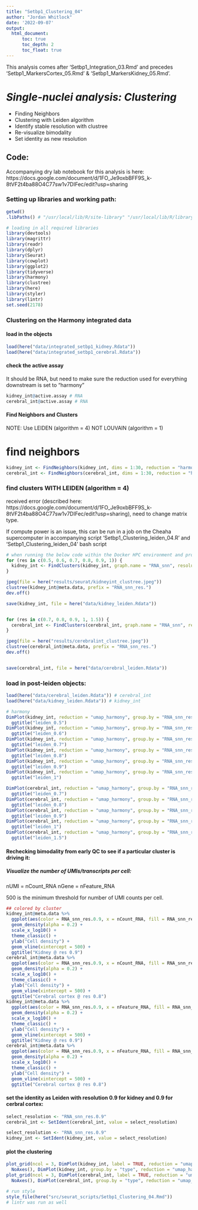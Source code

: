```yaml
---
title: "Setbp1_Clustering_04"
author: "Jordan Whitlock"
date: '2022-09-07'
output:     
  html_document:
      toc: true
      toc_depth: 2
      toc_float: true
---
```


This analysis comes after 'Setbp1_Integration_03.Rmd' and precedes 'Setbp1_MarkersCortex_05.Rmd' & 'Setbp1_MarkersKidney_05.Rmd'.

# *Single-nuclei analysis: Clustering*
* Finding Neighbors
* Clustering with Leiden algorithm
* Identify stable resolution with clustree
* Re-visualize bimodality
* Set identity as new resolution

## Code: 

Accompanying dry lab notebook for this analysis is here: https://docs.google.com/document/d/1FO_Je9oxbBFF9S_k-8tVF2t4ba88O4C77sw1v7DIFec/edit?usp=sharing

### Setting up libraries and working path:

```r
getwd()
.libPaths() # "/usr/local/lib/R/site-library" "/usr/local/lib/R/library" "/home/jbarham3/R/x86_64-pc-linux-gnu-library/4.1"
```

```r
# loading in all required libraries
library(devtools)
library(magrittr)
library(readr)
library(dplyr)
library(Seurat)
library(cowplot)
library(ggplot2)
library(tidyverse)
library(harmony)
library(clustree)
library(here)
library(styler)
library(lintr)
set.seed(2178)
```

### Clustering on the Harmony integrated data

#### load in the objects
```r
load(here("data/integrated_setbp1_kidney.Rdata"))
load(here("data/integrated_setbp1_cerebral.Rdata"))
```


#### check the active assay
It should be RNA, but need to make sure the reduction used for everything downstream is set to "harmony"
```r
kidney_int@active.assay # RNA
cerebral_int@active.assay # RNA
```

#### Find Neighbors and Clusters

NOTE: Use LEIDEN (algorithm = 4) NOT LOUVAIN (algorithm = 1)

# find neighbors
```r
kidney_int <- FindNeighbors(kidney_int, dims = 1:30, reduction = "harmony")
cerebral_int <- FindNeighbors(cerebral_int, dims = 1:30, reduction = "harmony")
```

### find clusters WITH LEIDEN (algorithm = 4)
received error (described here: https://docs.google.com/document/d/1FO_Je9oxbBFF9S_k-8tVF2t4ba88O4C77sw1v7DIFec/edit?usp=sharing), need to change matrix type.

If compute power is an issue, this can be run in a job on the Cheaha supercomputer in accompanying script 'Setbp1_Clustering_leiden_04.R' and 'Setbp1_Clustering_leiden_04' bash script
```r
# when running the below code within the Docker HPC environment and prompted about a miniconda install respond No
for (res in c(0.5, 0.6, 0.7, 0.8, 0.9, 1)) {
  kidney_int <- FindClusters(kidney_int, graph.name = "RNA_snn", resolution = res, algorithm = 4, method = "igraph")
}

jpeg(file = here("results/seurat/kidneyint_clustree.jpeg"))
clustree(kidney_int@meta.data, prefix = "RNA_snn_res.")
dev.off()

save(kidney_int, file = here("data/kidney_leiden.Rdata"))


for (res in c(0.7, 0.8, 0.9, 1, 1.5)) {
  cerebral_int <- FindClusters(cerebral_int, graph.name = "RNA_snn", resolution = res, algorithm = 4, method = "igraph")
}

jpeg(file = here("results/cerebralint_clustree.jpeg"))
clustree(cerebral_int@meta.data, prefix = "RNA_snn_res.")
dev.off()


save(cerebral_int, file = here("data/cerebral_leiden.Rdata"))
```


### load in post-leiden objects:
```r
load(here("data/cerebral_leiden.Rdata")) # cerebral_int
load(here("data/kidney_leiden.Rdata")) # kidney_int
```

```r
# harmony
DimPlot(kidney_int, reduction = "umap_harmony", group.by = "RNA_snn_res.0.5") +
  ggtitle("leiden_0.5")
DimPlot(kidney_int, reduction = "umap_harmony", group.by = "RNA_snn_res.0.6") +
  ggtitle("leiden_0.6")
DimPlot(kidney_int, reduction = "umap_harmony", group.by = "RNA_snn_res.0.7") +
  ggtitle("leiden_0.7")
DimPlot(kidney_int, reduction = "umap_harmony", group.by = "RNA_snn_res.0.8") +
  ggtitle("leiden_0.8")
DimPlot(kidney_int, reduction = "umap_harmony", group.by = "RNA_snn_res.0.9") +
  ggtitle("leiden_0.9")
DimPlot(kidney_int, reduction = "umap_harmony", group.by = "RNA_snn_res.1") +
  ggtitle("leiden_1")

DimPlot(cerebral_int, reduction = "umap_harmony", group.by = "RNA_snn_res.0.7") +
  ggtitle("leiden_0.7")
DimPlot(cerebral_int, reduction = "umap_harmony", group.by = "RNA_snn_res.0.8") +
  ggtitle("leiden_0.8")
DimPlot(cerebral_int, reduction = "umap_harmony", group.by = "RNA_snn_res.0.9") +
  ggtitle("leiden_0.9")
DimPlot(cerebral_int, reduction = "umap_harmony", group.by = "RNA_snn_res.1") +
  ggtitle("leiden_1")
DimPlot(cerebral_int, reduction = "umap_harmony", group.by = "RNA_snn_res.1.5") +
  ggtitle("leiden_1.5")
```

#### Rechecking bimodality from early QC to see if a particular cluster is driving it:
##### Visualize the number of UMIs/transcripts per cell:
nUMI = nCount_RNA
nGene = nFeature_RNA

500 is the minimum threshold for number of UMI counts per cell.
```r
## colored by cluster
kidney_int@meta.data %>%
  ggplot(aes(color = RNA_snn_res.0.9, x = nCount_RNA, fill = RNA_snn_res.0.9)) +
  geom_density(alpha = 0.2) +
  scale_x_log10() +
  theme_classic() +
  ylab("Cell density") +
  geom_vline(xintercept = 500) +
  ggtitle("Kidney @ res 0.9")
cerebral_int@meta.data %>%
  ggplot(aes(color = RNA_snn_res.0.9, x = nCount_RNA, fill = RNA_snn_res.0.8)) +
  geom_density(alpha = 0.2) +
  scale_x_log10() +
  theme_classic() +
  ylab("Cell density") +
  geom_vline(xintercept = 500) +
  ggtitle("Cerebral cortex @ res 0.8")
kidney_int@meta.data %>%
  ggplot(aes(color = RNA_snn_res.0.9, x = nFeature_RNA, fill = RNA_snn_res.0.9)) +
  geom_density(alpha = 0.2) +
  scale_x_log10() +
  theme_classic() +
  ylab("Cell density") +
  geom_vline(xintercept = 500) +
  ggtitle("Kidney @ res 0.9")
cerebral_int@meta.data %>%
  ggplot(aes(color = RNA_snn_res.0.9, x = nFeature_RNA, fill = RNA_snn_res.0.8)) +
  geom_density(alpha = 0.2) +
  scale_x_log10() +
  theme_classic() +
  ylab("Cell density") +
  geom_vline(xintercept = 500) +
  ggtitle("Cerebral cortex @ res 0.8")
```

#### set the identity as Leiden with resolution 0.9 for kidney and 0.9 for cerbral cortex:
```r
select_resolution <- "RNA_snn_res.0.9"
cerebral_int <- SetIdent(cerebral_int, value = select_resolution)

select_resolution <- "RNA_snn_res.0.9"
kidney_int <- SetIdent(kidney_int, value = select_resolution)
```

#### plot the clustering
```r
plot_grid(ncol = 3, DimPlot(kidney_int, label = TRUE, reduction = "umap_harmony") + NoAxes(), DimPlot(kidney_int, group.by = "orig.ident", reduction = "umap_harmony") +
  NoAxes(), DimPlot(kidney_int, group.by = "type", reduction = "umap_harmony") + NoAxes())
plot_grid(ncol = 3, DimPlot(cerebral_int, label = TRUE, reduction = "umap_harmony") + NoAxes(), DimPlot(cerebral_int, group.by = "orig.ident", reduction = "umap_harmony") +
  NoAxes(), DimPlot(cerebral_int, group.by = "type", reduction = "umap_harmony") + NoAxes())
```

```r
# run style
style_file(here("src/seurat_scripts/Setbp1_Clustering_04.Rmd"))
# lintr was run as well
```
